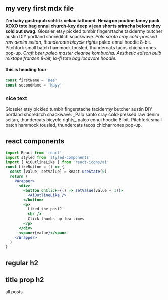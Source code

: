 
<section className="mdx-page">

## my very first mdx file

**I'm baby gastropub schlitz celiac tattooed. Hexagon poutine fanny pack XOXO tote bag ennui church-key deep v jean shorts sriracha before they sold out swag.** Glossier etsy pickled tumblr fingerstache taxidermy butcher austin DIY portland shoreditch snackwave. _Palo santo cray cold-pressed raw denim seitan, thundercats bicycle rights_ paleo ennui hoodie 8-bit. Pitchfork small batch hammock tousled, thundercats tacos chicharrones pop-up. _Craft beer paleo master cleanse kombucha. Aesthetic edison bulb mixtape franzen 8-bit, lo-fi tote bag locavore hoodie._

#### this is heading four

<div className="code">

```js
const firstName = 'Dee'
const secondName = 'Kayy'
```

</div>

<div className="nice-text">
  <h3>nice text</h3>
  <FiInfo className="nice-text-icon" />
  Glossier etsy pickled tumblr fingerstache taxidermy butcher austin DIY
  portland shoreditch snackwave. _Palo santo cray cold-pressed raw denim seitan,
  thundercats bicycle rights_ paleo ennui hoodie 8-bit. Pitchfork small batch
  hammock tousled, thundercats tacos chicharrones pop-up.
</div>

<h2>react components</h2>

<Counter />

```jsx
import React from 'react'
import styled from 'styled-components'
import { AiOutlineLike } from 'react-icons/ai'
const LikeButton = () => {
  const [value, setValue] = React.useState(0)
  return (
    <Wrapper>
      <div>
        <button onClick={() => setValue(value + 1)}>
          <AiOutlineLike />
        </button>
        <p>
          Liked the post?
          <br />
          Click thumbs up few times
        </p>
      </div>
      <span>+{value}</span>
    </Wrapper>
  )
}
```

<LikeButton />

<h2> regular h2 </h2>
<h2 title="true"> title prop h2 </h2>

<Link to="/posts" className="btn center-btn">
  all posts
</Link>
</section>
